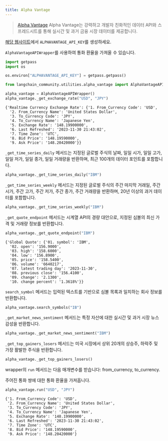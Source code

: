 ```yaml
---
title: Alpha Vantage
---
```


>[Alpha Vantage](https://www.alphavantage.co) Alpha Vantage는 강력하고 개발자 친화적인 데이터 API와 스프레드시트를 통해 실시간 및 과거 금융 시장 데이터를 제공합니다.

[해당 웹사이트](https://www.alphavantage.co/support/#api-key)에서 `ALPHAVANTAGE_API_KEY`를 생성하세요.

`AlphaVantageAPIWrapper`를 사용하여 통화 환율을 가져올 수 있습니다.

```python
import getpass
import os

os.environ["ALPHAVANTAGE_API_KEY"] = getpass.getpass()
```

```python
from langchain_community.utilities.alpha_vantage import AlphaVantageAPIWrapper
```

```python
alpha_vantage = AlphaVantageAPIWrapper()
alpha_vantage._get_exchange_rate("USD", "JPY")
```

```output
{'Realtime Currency Exchange Rate': {'1. From_Currency Code': 'USD',
  '2. From_Currency Name': 'United States Dollar',
  '3. To_Currency Code': 'JPY',
  '4. To_Currency Name': 'Japanese Yen',
  '5. Exchange Rate': '148.19900000',
  '6. Last Refreshed': '2023-11-30 21:43:02',
  '7. Time Zone': 'UTC',
  '8. Bid Price': '148.19590000',
  '9. Ask Price': '148.20420000'}}
```

`_get_time_series_daily` 메서드는 지정된 글로벌 주식의 날짜, 일일 시가, 일일 고가, 일일 저가, 일일 종가, 일일 거래량을 반환하며, 최근 100개의 데이터 포인트를 포함합니다.

```python
alpha_vantage._get_time_series_daily("IBM")
```

`_get_time_series_weekly` 메서드는 지정된 글로벌 주식의 주간 마지막 거래일, 주간 시가, 주간 고가, 주간 저가, 주간 종가, 주간 거래량을 반환하며, 20년 이상의 과거 데이터를 포함합니다.

```python
alpha_vantage._get_time_series_weekly("IBM")
```

`_get_quote_endpoint` 메서드는 시계열 API의 경량 대안으로, 지정된 심볼의 최신 가격 및 거래량 정보를 반환합니다.

```python
alpha_vantage._get_quote_endpoint("IBM")
```

```output
{'Global Quote': {'01. symbol': 'IBM',
  '02. open': '156.9000',
  '03. high': '158.6000',
  '04. low': '156.8900',
  '05. price': '158.5400',
  '06. volume': '6640217',
  '07. latest trading day': '2023-11-30',
  '08. previous close': '156.4100',
  '09. change': '2.1300',
  '10. change percent': '1.3618%'}}
```

`search_symbol` 메서드는 입력된 텍스트를 기반으로 심볼 목록과 일치하는 회사 정보를 반환합니다.

```python
alpha_vantage.search_symbols("IB")
```

`_get_market_news_sentiment` 메서드는 특정 자산에 대한 실시간 및 과거 시장 뉴스 감성을 반환합니다.

```python
alpha_vantage._get_market_news_sentiment("IBM")
```

`_get_top_gainers_losers` 메서드는 미국 시장에서 상위 20개의 상승주, 하락주 및 가장 활발한 주식을 반환합니다.

```python
alpha_vantage._get_top_gainers_losers()
```

wrapper의 `run` 메서드는 다음 매개변수를 받습니다: from_currency, to_currency.

주어진 통화 쌍에 대한 통화 환율을 가져옵니다.

```python
alpha_vantage.run("USD", "JPY")
```

```output
{'1. From_Currency Code': 'USD',
 '2. From_Currency Name': 'United States Dollar',
 '3. To_Currency Code': 'JPY',
 '4. To_Currency Name': 'Japanese Yen',
 '5. Exchange Rate': '148.19900000',
 '6. Last Refreshed': '2023-11-30 21:43:02',
 '7. Time Zone': 'UTC',
 '8. Bid Price': '148.19590000',
 '9. Ask Price': '148.20420000'}
```